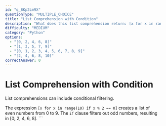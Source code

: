 ```yaml
---
id: "q_8Kp2Lm9X"
questionType: "MULTIPLE_CHOICE"
title: "List Comprehension with Condition"
description: "What does this list comprehension return: [x for x in range(10) if x % 2 == 0]?"
difficulty: "MEDIUM"
category: "Python"
options:
  - "[0, 2, 4, 6, 8]"
  - "[1, 3, 5, 7, 9]"
  - "[0, 1, 2, 3, 4, 5, 6, 7, 8, 9]"
  - "[2, 4, 6, 8, 10]"
correctAnswer: 0
---
```


# List Comprehension with Condition

List comprehensions can include conditional filtering.

The expression `[x for x in range(10) if x % 2 == 0]` creates a list of even numbers from 0 to 9. The `if` clause filters out odd numbers, resulting in [0, 2, 4, 6, 8].
\`\`\`
